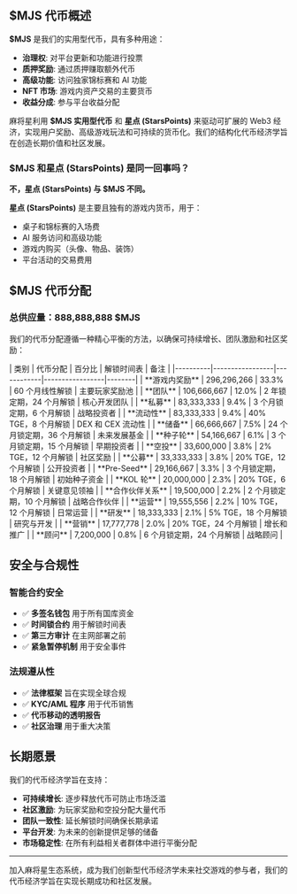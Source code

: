 
## $MJS 代币概述

**$MJS** 是我们的实用型代币，具有多种用途：
- **治理权**: 对平台更新和功能进行投票
- **质押奖励**: 通过质押赚取额外代币
- **高级功能**: 访问独家锦标赛和 AI 功能
- **NFT 市场**: 游戏内资产交易的主要货币
- **收益分成**: 参与平台收益分配

麻将星利用 **$MJS 实用型代币** 和 **星点 (StarsPoints)** 来驱动可扩展的 Web3 经济，实现用户奖励、高级游戏玩法和可持续的货币化。我们的结构化代币经济学旨在创造长期价值和社区发展。

### $MJS 和星点 (StarsPoints) 是同一回事吗？

**不，星点 (StarsPoints) 与 $MJS 不同。**

<Callout type="info">

**星点 (StarsPoints)** 是主要且独有的游戏内货币，用于：
- 桌子和锦标赛的入场费
- AI 服务访问和高级功能
- 游戏内购买（头像、物品、装饰）
- 平台活动的交易费用

</Callout>


## $MJS 代币分配

### 总供应量：888,888,888 $MJS

我们的代币分配遵循一种精心平衡的方法，以确保可持续增长、团队激励和社区奖励：

<Card className='mt-4'>
| 类别 | 代币分配 | 百分比 | 解锁时间表 | 备注 |
|----------|-----------------|------------|-----------------|--------|
| **游戏内奖励** | 296,296,266 | 33.3% | 60 个月线性解锁 | 主要玩家奖励池 |
| **团队** | 106,666,667 | 12.0% | 2 年锁定期，24 个月解锁 | 核心开发团队 |
| **私募** | 83,333,333 | 9.4% | 3 个月锁定期，6 个月解锁 | 战略投资者 |
| **流动性** | 83,333,333 | 9.4% | 40% TGE，8 个月解锁 | DEX 和 CEX 流动性 |
| **储备** | 66,666,667 | 7.5% | 24 个月锁定期，36 个月解锁 | 未来发展基金 |
| **种子轮** | 54,166,667 | 6.1% | 3 个月锁定期，15 个月解锁 | 早期投资者 |
| **空投** | 33,600,000 | 3.8% | 2% TGE，12 个月解锁 | 社区奖励 |
| **公募** | 33,333,333 | 3.8% | 20% TGE，12 个月解锁 | 公开投资者 |
| **Pre-Seed** | 29,166,667 | 3.3% | 3 个月锁定期，18 个月解锁 | 初始种子资金 |
| **KOL 轮** | 20,000,000 | 2.3% | 20% TGE，6 个月解锁 | 关键意见领袖 |
| **合作伙伴关系** | 19,500,000 | 2.2% | 2 个月锁定期，10 个月解锁 | 战略合作伙伴 |
| **运营** | 19,555,556 | 2.2% | 10% TGE，12 个月解锁 | 日常运营 |
| **研发** | 18,333,333 | 2.1% | 5% TGE，18 个月解锁 | 研究与开发 |
| **营销** | 17,777,778 | 2.0% | 20% TGE，24 个月解锁 | 增长和推广 |
| **顾问** | 7,200,000 | 0.8% | 6 个月锁定期，24 个月解锁 | 战略顾问 |
</Card>

## 安全与合规性

### 智能合约安全
- ✅ **多签名钱包** 用于所有国库资金
- ✅ **时间锁合约** 用于解锁时间表
- ✅ **第三方审计** 在主网部署之前
- ✅ **紧急暂停机制** 用于安全事件

### 法规遵从性
- ✅ **法律框架** 旨在实现全球合规
- ✅ **KYC/AML 程序** 用于代币销售
- ✅ **代币移动的透明报告**
- ✅ **社区治理** 用于重大决策

## 长期愿景

我们的代币经济学旨在支持：
- **可持续增长**: 逐步释放代币可防止市场泛滥
- **社区激励**: 为玩家奖励和空投分配大量代币
- **团队一致性**: 延长解锁时间确保长期承诺
- **平台开发**: 为未来的创新提供足够的储备
- **市场稳定性**: 在所有利益相关者群体中进行平衡分配

---

加入麻将星生态系统，成为我们创新型代币经济学未来社交游戏的参与者，我们的代币经济学旨在实现长期成功和社区发展。